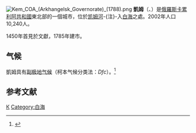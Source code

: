 {{Coord|64|57|N|34|36|E|display=title}}
[[File:Kem_COA_(Arkhangelsk_Governorate)_(1788).png|right]]
'''凱姆'''（{{lang-ru|Кемь}}、{{lang-fi|Vienan Kemi}}）是[[俄羅斯|俄羅斯]][[卡累利阿共和國|卡累利阿共和國]]東北部的一個城市，位於[[凯姆河|凯姆河]]-{注}-入[[白海|白海]]之處。2002年人口10,240人。

1450年首見於文獻，1785年建市。

==气候==
凱姆具有[[副极地气候|副极地气候]]（柯本气候分类法：''Dfc''）。<ref>{{cite web|url=http://www.weatherbase.com/weather/weather-summary.php3?s=22522&cityname=Kem%27%2C+Northwestern+Federal+District%2C+Russia&units=|title=Kem', Russia Climate Summary|publisher=Weatherbase|accessdate=22 March 2015|archive-date=2017-03-05|archive-url=https://web.archive.org/web/20170305002227/http://www.weatherbase.com/weather/weather-summary.php3?s=22522&cityname=Kem%27%2C+Northwestern+Federal+District%2C+Russia&units=|dead-url=no}}</ref> 
{{Weather box|width=auto
|location = Kem
|metric first = Yes
|single line = Yes
|Jan record high C = 8.7
|Feb record high C = 6.5
|Mar record high C = 12.0
|Apr record high C = 19.6
|May record high C = 29.2
|Jun record high C = 31.1
|Jul record high C = 32.6
|Aug record high C = 31.8
|Sep record high C = 25.6
|Oct record high C = 16.6
|Nov record high C = 11.4
|Dec record high C = 6.9
|year record high C = 32.6
|Jan high C = -6.9
|Feb high C = -6.4
|Mar high C = -1.6
|Apr high C = 3.4
|May high C = 9.1
|Jun high C = 14.9
|Jul high C = 18.5
|Aug high C = 16.3
|Sep high C = 11.8
|Oct high C = 5.4
|Nov high C = -0.8
|Dec high C =  -4.4
|year high C = 4.9
|Jan mean C = −10.3
|Feb mean C = −9.9
|Mar mean C = −5.3
|Apr mean C = -0.3
|May mean C =  5.1
|Jun mean C = 10.9
|Jul mean C = 14.5
|Aug mean C = 13.0
|Sep mean C =  8.7
|Oct mean C =  3.1
|Nov mean C = −3.3
|Dec mean C = −7.6
|year mean C=  1.6
|Jan low C = -14.1
|Feb low C = -13.5
|Mar low C = -9.1
|Apr low C = -4.1
|May low C = 1.7
|Jun low C = 7.1
|Jul low C = 11.2
|Aug low C = 9.8
|Sep low C = 5.9
|Oct low C = 0.7
|Nov low C = -5.9
|Dec low C = -10.9
|year low C = -1.8
|Jan record low C = -40.3
|Feb record low C = -35.1
|Mar record low C = -32.5
|Apr record low C = -25.8
|May record low C = -12.2
|Jun record low C = -2.6
|Jul record low C = 2.0
|Aug record low C = 0.6
|Sep record low C = -4.1
|Oct record low C = -17.0
|Nov record low C = -26.3
|Dec record low C = -34.2
|year record low C = -40.3
|precipitation colour = green
|Jan precipitation mm = 26
|Feb precipitation mm = 19
|Mar precipitation mm = 23
|Apr precipitation mm = 26
|May precipitation mm = 48
|Jun precipitation mm = 56
|Jul precipitation mm = 59
|Aug precipitation mm = 63
|Sep precipitation mm = 54
|Oct precipitation mm = 52
|Nov precipitation mm = 41
|Dec precipitation mm = 31
|year precipitation mm = 498
|source 1 =[http://www.pogodaiklimat.ru/climate/22520.htm  Pogoda.ru.net] 
}}

==参考文献==
{{reflist}}

{{卡累利阿共和國行政區劃}}

[[Category:卡累利阿共和國城市|К]]
[[Category:白海|Category:白海]]